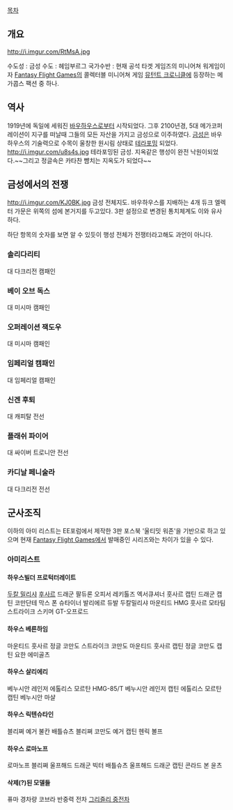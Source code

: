 [[목차]]
== 개요 ==
http://i.imgur.com/RtMsA.jpg

수도성 : 금성
수도 : 헤임부르그
국가수반 : 현재 공석
타겟 게임즈의 미니어쳐 워게임이자 [[Fantasy Flight Games]]의 콜렉터블 미니어쳐 게임 [[뮤턴트 크로니클]]에 등장하는 메가콥스 팩션 중 하나.

== 역사 ==
1919년에 독일에 세워진 [[바우하우스]]로부터 시작되었다. 그후 2100년경, 5대 메가코퍼레이션이 지구를 떠날때 그들의 모든 자산을 가지고 금성으로 이주하였다. [[금성]]은 바우하우스의 기술력으로 수목이 울창한 원시림 상태로 [[테라포밍]] 되었다.
http://i.imgur.com/u8s4s.jpg
테라포밍된 금성. 지옥같은 행성이 완전 낙원이되었다.~~그리고 정글속은 카타찬 뺨치는 지옥도가 되었다~~


== 금성에서의 전쟁 ==
http://i.imgur.com/KJ0BK.jpg
금성 전체지도. 바우하우스를 지배하는 4개 듀크 엘렉터 가문은 위쪽의 섬에 본거지를 두고있다. 3판 설정으로 변경된 통치체계도 이와 유사하다.

하단 항목의 숫자를 보면 알 수 있듯이 행성 전체가 전쟁터라고해도 과언이 아니다.

=== 솔리다리티 ===
대 다크리전 캠패인
=== 베이 오브 독스 ===
대 미시마 캠패인
=== 오퍼레이션 잭도우 ===
대 미시마 캠패인
=== 임페리얼 캠패인 ===
대 임페리얼 캠패인
=== 신겐 후퇴 ===
대 캐피탈 전선
=== 플래쉬 파이어 ===
대 싸이버 트로니안 전선
=== 카디날 페니술라 ===
대 다크리전 전선

== 군사조직 ==
이하의 아미 리스트는 EE포럼에서 제작한 3판 포스북 '울티밋 워존'을 기반으로 하고 있으며 현재 [[Fantasy Flight Games]]에서 발매중인 시리즈와는 차이가 있을 수 있다.

=== 아미리스트 ===
==== 하우스빌더 프로턱터레이트 ====
[[두칼 밀리샤]]
[[후사르]]
드래군
팔듀론 오피서
레키톨즈
엑서큐셔너
훗사르 캡틴
드래군 캡틴
코만단테
막스 폰 슈타이너
발리에르 듀발
두칼밀리샤 마운티드  HMG
훗사르 모타팀
스트라이크 스키머
GT-오프로드
==== 하우스 베른하임 ====
마운티드 훗사르
정글 코만도
스트라이크 코만도
마운티드 훗사르 캡틴
정글 코만도 캡틴
요한 에미골츠
==== 하우스 살리에리 ====
베누시안 레인저
에톨리스 모르탄
HMG-85/T
베누시안 레인저 캡틴
에톨리스 모르탄 캡틴
베누시안 마샬
==== 하우스 릭텐슈타인 ====
블리쪄
예거
불칸 배틀슈츠
블리쪄 코만도
예거 캡틴
헨릭 볼프
==== 하우스 로마노프 ====
로마노프 블리쪄
울프해드 드래군
빅터 배틀슈츠
울프해드 드래군 캡틴
콘라드  본 윤츠
==== 삭제(?)된 모델들 ====
퓨마 경차량
코브라 반중력 전차
[[그리즐리 중전차]]

